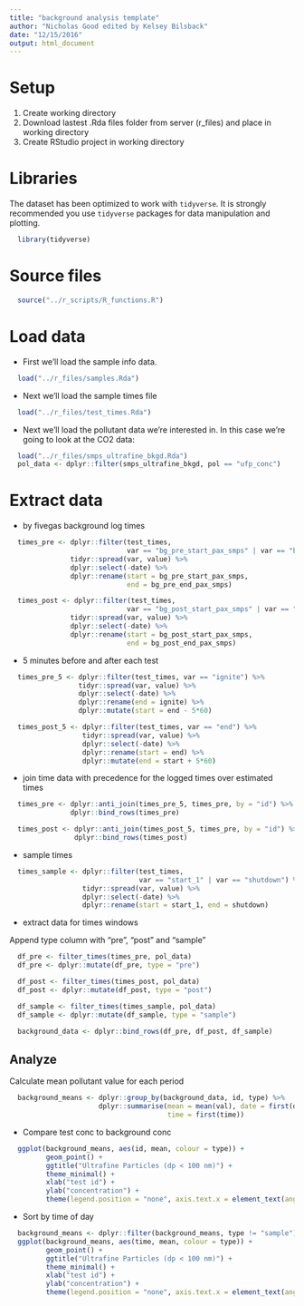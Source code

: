 ```yaml
---
title: "background analysis template"
author: "Nicholas Good edited by Kelsey Bilsback"
date: "12/15/2016"
output: html_document
---
```


# Setup

1. Create working directory
2. Download lastest .Rda files folder from server (r_files) and place in working directory
3. Create RStudio project in working directory

# Libraries

The dataset has been optimized to work with `tidyverse`. It is strongly recommended you use `tidyverse` packages for data manipulation and plotting.

```r
  library(tidyverse)
```

# Source files

```r
  source("../r_scripts/R_functions.R")
```

# Load data

* First we'll load the sample info data.

```r
  load("../r_files/samples.Rda")
```

* Next we'll load the sample times file

```r
  load("../r_files/test_times.Rda")
```

* Next we'll load the pollutant data we're interested in. In this case we're going to look at the CO2 data:

```r
  load("../r_files/smps_ultrafine_bkgd.Rda")
  pol_data <- dplyr::filter(smps_ultrafine_bkgd, pol == "ufp_conc")
```

# Extract data

* by fivegas background log times

```r
  times_pre <- dplyr::filter(test_times,
                             var == "bg_pre_start_pax_smps" | var == "bg_pre_end_pax_smps") %>%
               tidyr::spread(var, value) %>%
               dplyr::select(-date) %>%
               dplyr::rename(start = bg_pre_start_pax_smps,
                             end = bg_pre_end_pax_smps)

  times_post <- dplyr::filter(test_times,
                             var == "bg_post_start_pax_smps" | var == "bg_post_end_pax_smps") %>%
               tidyr::spread(var, value) %>%
               dplyr::select(-date) %>%
               dplyr::rename(start = bg_post_start_pax_smps,
                             end = bg_post_end_pax_smps)

```

* 5 minutes before and after each test

```r
  times_pre_5 <- dplyr::filter(test_times, var == "ignite") %>%
                 tidyr::spread(var, value) %>%
                 dplyr::select(-date) %>%
                 dplyr::rename(end = ignite) %>%
                 dplyr::mutate(start = end - 5*60)

  times_post_5 <- dplyr::filter(test_times, var == "end") %>%
                  tidyr::spread(var, value) %>%
                  dplyr::select(-date) %>%
                  dplyr::rename(start = end) %>%
                  dplyr::mutate(end = start + 5*60)
```

* join time data with precedence for the logged times over estimated times

```r
  times_pre <- dplyr::anti_join(times_pre_5, times_pre, by = "id") %>%
               dplyr::bind_rows(times_pre)

  times_post <- dplyr::anti_join(times_post_5, times_pre, by = "id") %>%
                dplyr::bind_rows(times_post)
```

* sample times

```r
  times_sample <- dplyr::filter(test_times,
                                var == "start_1" | var == "shutdown") %>%
                  tidyr::spread(var, value) %>%
                  dplyr::select(-date) %>%
                  dplyr::rename(start = start_1, end = shutdown)
```

* extract data for times windows

Append type column with "pre", "post" and "sample"

```r
  df_pre <- filter_times(times_pre, pol_data)
  df_pre <- dplyr::mutate(df_pre, type = "pre")

  df_post <- filter_times(times_post, pol_data)
  df_post <- dplyr::mutate(df_post, type = "post")

  df_sample <- filter_times(times_sample, pol_data)
  df_sample <- dplyr::mutate(df_sample, type = "sample")

  background_data <- dplyr::bind_rows(df_pre, df_post, df_sample)
```

## Analyze

Calculate mean pollutant value for each period

```r
  background_means <- dplyr::group_by(background_data, id, type) %>%
                      dplyr::summarise(mean = mean(val), date = first(date),
                                       time = first(time))
```

* Compare test conc to background conc

```r
  ggplot(background_means, aes(id, mean, colour = type)) +
         geom_point() +
         ggtitle("Ultrafine Particles (dp < 100 nm)") +
         theme_minimal() +
         xlab("test id") +
         ylab("concentration") +
         theme(legend.position = "none", axis.text.x = element_text(angle=90, hjust=1))
```

* Sort by time of day

```r
  background_means <- dplyr::filter(background_means, type != "sample")
  ggplot(background_means, aes(time, mean, colour = type)) +
         geom_point() +
         ggtitle("Ultrafine Particles (dp < 100 nm)") +
         theme_minimal() +
         xlab("test id") +
         ylab("concentration") +
         theme(legend.position = "none", axis.text.x = element_text(angle=45, hjust=1))
```

